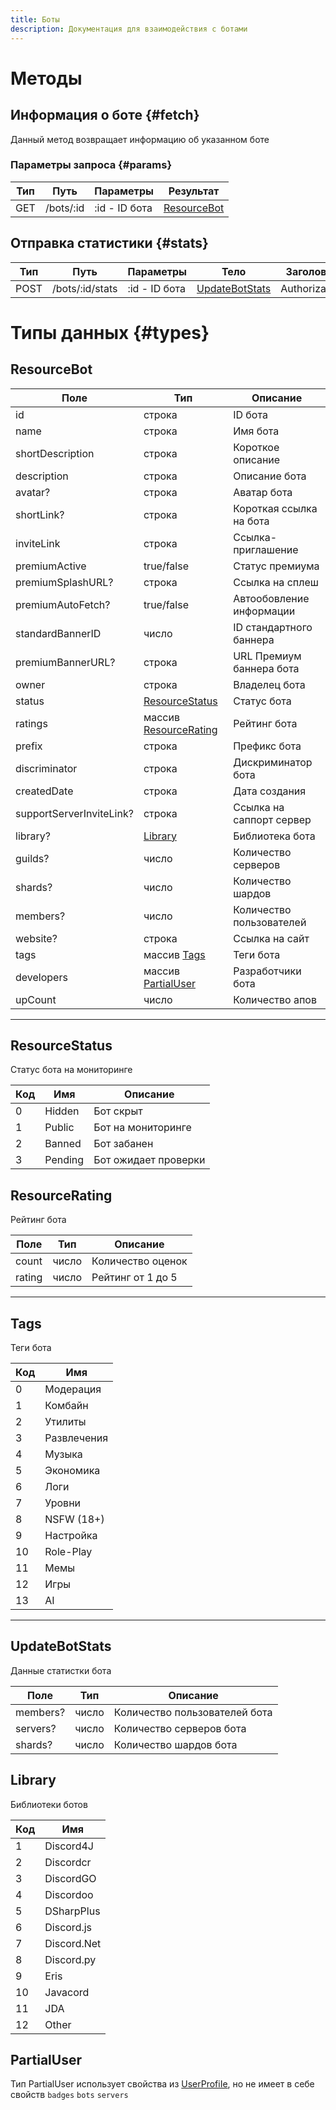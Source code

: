 ```yaml
---
title: Боты
description: Документация для взаимодействия с ботами
---
```


# Методы

## Информация о боте {#fetch}

Данный метод возвращает информацию об указанном боте

### Параметры запроса {#params}

| Тип | Путь      | Параметры 		   | 	Результат	                 |
|-----|-----------|----------------|-----------------------------|
| GET | /bots/:id | :id - ID бота	 | [ResourceBot](#resourcebot) 

## Отправка статистики {#stats}

| Тип 	  | Путь      			   | Параметры 		   | 	Тело							                       | 	Заголовки				 | Результат	                  |
|--------|-----------------|----------------|------------------------------------|----------------|-----------------------------|
| 	POST	 | /bots/:id/stats | :id - ID бота	 | [UpdateBotStats](#updatebotstats)	 | 	Authorization | [ResourceBot](#resourcebot) 

# Типы данных {#types}

## ResourceBot

| 	Поле	                     | 	Тип			                                    | 	Описание	                |
|----------------------------|--------------------------------------------|---------------------------|
| 	id		                      | 	строка	                                   | 	ID бота	                 |
| 	name	                     | 	строка	                                   | Имя бота	                 |
| 	shortDescription	         | 	строка	                                   | Короткое описание	        |
| 	description	              | 	строка	                                   | Описание бота	            |
| 	avatar?	                  | 	строка	                                   | Аватар бота               |
| 	shortLink?	               | строка	                                    | Короткая ссылка на бота	  |
| 	inviteLink	               | 	строка	                                   | Ссылка-приглашение	       |
| 	premiumActive	            | 	true/false	                               | 	Статус премиума	         |
| 	premiumSplashURL?	        | 	строка	                                   | 	Ссылка на сплеш	         |	
| 	premiumAutoFetch?	        | 	true/false	                               | Автообовление информации	 |
| 	standardBannerID	         | 	число	                                    | ID стандартного баннера 	 |
| 	premiumBannerURL?	        | 	строка	                                   | URL Премиум баннера бота	 |
| 	owner	                    | 	строка	                                   | Владелец бота	            |
| 	status	                   | 	[ResourceStatus](#resourcestatus)         | Статус бота               |
| 	ratings	                  | 	массив [ResourceRating](#resourcerating)	 | Рейтинг бота              |
| 	prefix	                   | 	строка	                                   | Префикс бота	             |
| 	discriminator	            | 	строка	                                   | Дискриминатор бота	       |
| 	createdDate	              | 	строка	                                   | Дата создания	            |
| 	supportServerInviteLink?	 | 	строка                                    | Ссылка на саппорт сервер	 |
| 	library?	                 | 	[Library](#library)	                        | 	Библиотека бота	         |
| 	guilds?	                  | 	число	                                    | Количество серверов	      |
| 	shards?	                  | 	число	                                    | Количество шардов	        |
| 	members?	                 | число	                                     | Количество пользователей	   |
| 	website?	                 | 	строка	                                   | 	Ссылка на сайт	          |
| 	tags	                     | 	массив [Tags](#tags)	                     | 	Теги бота	               |
| 	developers	               | 	массив [PartialUser](#partialuser)	       | 	Разработчики бота	       |
| 	upCount	                  | 	число	                                    | Количество апов	          |

---

## ResourceStatus

Статус бота на мониторинге

| Код	 | 	Имя	     | 	Описание	             |
|------|-----------|------------------------|
| 	0	  | 	Hidden	  | 	Бот скрыт	            |
| 	1	  | 	Public	  | 	Бот на мониторинге	   |
| 	2	  | 	Banned	  | Бот забанен	          |
| 	3	  | 	Pending	 | 	Бот ожидает проверки	 |

## ResourceRating

Рейтинг бота

| Поле     | Тип	   | Описание	          |
|----------|--------|--------------------|
| count    | число	 | 	Количество оценок |
| rating	 | 	число | Рейтинг от 1 до 5	 |

---

## Tags 

Теги бота

| Код  | Имя           |
|------|---------------|
| 	0	  | 	Модерация	   |
| 	1	  | 	Комбайн	     |
| 	2	  | 	Утилиты	     |
| 	3	  | 	Развлечения	 |
| 	4	  | 	Музыка	      |
| 	5	  | 	Экономика	   |
| 	6	  | 	Логи	        |
| 	7	  | 	Уровни	      |
| 	8	  | 	NSFW (18+)	  |
| 	9	  | 	Настройка	   |
| 	10	 | 	Role-Play	   |
| 	11	 | 	Мемы	        |
| 	12	 | 	Игры	        |
| 	13	 | 	AI	          |

---

## UpdateBotStats

Данные статистки бота

| Поле			    | Тип		  | 	Описание											           |
|------------|--------|--------------------------------|
| 	members?	 | число	 | Количество пользователей бота	 |
| servers?		 | число	 | 	Количество серверов бота			   |
| shards?		  | число  | Количество шардов бота				     |

## Library

Библиотеки ботов

| Код  | Имя           |
|------|---------------|
| 	1	  | 	Discord4J	   |
| 	2	  | 	Discordcr	   |
| 	3	  | 	DiscordGO	   |
| 	4	  | 	Discordoo	   |
| 	5	  | 	DSharpPlus	  |
| 	6	  | 	Discord.js	  |
| 	7	  | 	Discord.Net	 |
| 	8	  | 	Discord.py	  |
| 	9	  | 	Eris	        |
| 	10	 | 	Javacord	    |
| 	11	 | 	JDA	         |
| 12	  | 	Other        |

## PartialUser

Тип PartialUser использует свойства из [UserProfiIe](/api/profiles#userprofile), но не имеет в себе
свойств `badges` `bots` `servers`
